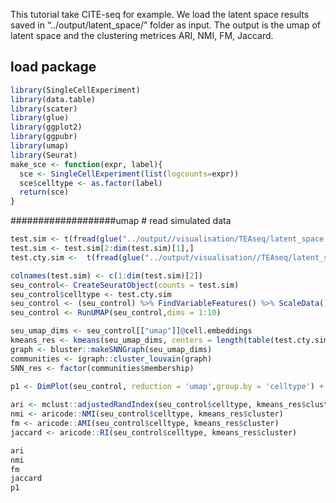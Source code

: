 
This tutorial take CITE-seq for example. We load the latent space results saved in "../output/latent_space/" folder as input. The output is the umap of latent space and the clustering metrices ARI, NMI, FM, Jaccard.  

## load package
```r
library(SingleCellExperiment)
library(data.table)
library(scater)
library(glue)
library(ggplot2)
library(ggpubr)
library(umap)
library(Seurat)
make_sce <- function(expr, label){
  sce <- SingleCellExperiment(list(logcounts=expr))
  sce$celltype <- as.factor(label)
  return(sce)
}
```

###################umap
# read simulated data
```r
test.sim <- t(fread(glue("../output//visualisation/TEAseq/latent_space.csv")))
test.sim <- test.sim[2:dim(test.sim)[1],]
test.cty.sim <-  t(fread(glue("../output/visualisation//TEAseq/latent_space_label.csv")))[2,]

colnames(test.sim) <- c(1:dim(test.sim)[2])
seu_control<- CreateSeuratObject(counts = test.sim)
seu_control$celltype <- test.cty.sim
seu_control <- (seu_control) %>% FindVariableFeatures() %>% ScaleData() %>% RunPCA()
seu_control <- RunUMAP(seu_control,dims = 1:10)

seu_umap_dims <- seu_control[["umap"]]@cell.embeddings
kmeans_res <- kmeans(seu_umap_dims, centers = length(table(test.cty.sim)))
graph <- bluster::makeSNNGraph(seu_umap_dims)
communities <- igraph::cluster_louvain(graph)
SNN_res <- factor(communities$membership)
      
p1 <- DimPlot(seu_control, reduction = 'umap',group.by = 'celltype') + NoLegend()

ari <- mclust::adjustedRandIndex(seu_control$celltype, kmeans_res$cluster) 
nmi <- aricode::NMI(seu_control$celltype, kmeans_res$cluster) 
fm <- aricode::AMI(seu_control$celltype, kmeans_res$cluster) 
jaccard <- aricode::RI(seu_control$celltype, kmeans_res$cluster) 

ari
nmi
fm
jaccard
p1
```

